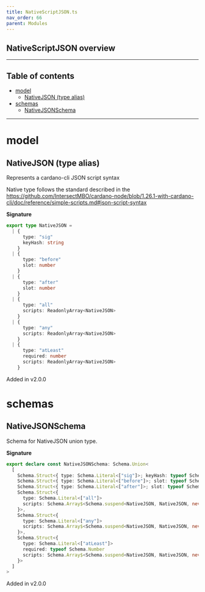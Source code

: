 ```yaml
---
title: NativeScriptJSON.ts
nav_order: 66
parent: Modules
---
```


## NativeScriptJSON overview

---

<h2 className="text-delta">Table of contents</h2>

- [model](#model)
  - [NativeJSON (type alias)](#nativejson-type-alias)
- [schemas](#schemas)
  - [NativeJSONSchema](#nativejsonschema)

---

# model

## NativeJSON (type alias)

Represents a cardano-cli JSON script syntax

Native type follows the standard described in the
https://github.com/IntersectMBO/cardano-node/blob/1.26.1-with-cardano-cli/doc/reference/simple-scripts.md#json-script-syntax

**Signature**

```ts
export type NativeJSON =
  | {
      type: "sig"
      keyHash: string
    }
  | {
      type: "before"
      slot: number
    }
  | {
      type: "after"
      slot: number
    }
  | {
      type: "all"
      scripts: ReadonlyArray<NativeJSON>
    }
  | {
      type: "any"
      scripts: ReadonlyArray<NativeJSON>
    }
  | {
      type: "atLeast"
      required: number
      scripts: ReadonlyArray<NativeJSON>
    }
```

Added in v2.0.0

# schemas

## NativeJSONSchema

Schema for NativeJSON union type.

**Signature**

```ts
export declare const NativeJSONSchema: Schema.Union<
  [
    Schema.Struct<{ type: Schema.Literal<["sig"]>; keyHash: typeof Schema.String }>,
    Schema.Struct<{ type: Schema.Literal<["before"]>; slot: typeof Schema.Number }>,
    Schema.Struct<{ type: Schema.Literal<["after"]>; slot: typeof Schema.Number }>,
    Schema.Struct<{
      type: Schema.Literal<["all"]>
      scripts: Schema.Array$<Schema.suspend<NativeJSON, NativeJSON, never>>
    }>,
    Schema.Struct<{
      type: Schema.Literal<["any"]>
      scripts: Schema.Array$<Schema.suspend<NativeJSON, NativeJSON, never>>
    }>,
    Schema.Struct<{
      type: Schema.Literal<["atLeast"]>
      required: typeof Schema.Number
      scripts: Schema.Array$<Schema.suspend<NativeJSON, NativeJSON, never>>
    }>
  ]
>
```

Added in v2.0.0

